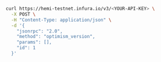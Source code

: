```bash
curl https://hemi-testnet.infura.io/v3/<YOUR-API-KEY> \
  -X POST \
  -H "Content-Type: application/json" \
  -d '{
    "jsonrpc": "2.0",
    "method": "optimism_version",
    "params": [],
    "id": 1
  }'
```

